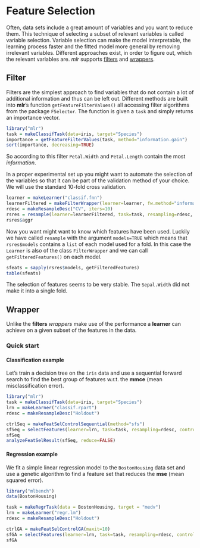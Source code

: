 Feature Selection
==================

Often, data sets include a great amount of variables and you want to reduce them. 
This technique of selecting a subset of relevant variables is called variable selection. 
Variable selection can make the model interpretable, the learning process faster and the fitted model more general by removing irrelevant variables. 
Different approaches exist, in order to figure out, which the relevant variables are.
*mlr* supports [filters](#Filter) and [wrappers](#Wrapper).

Filter
------

Filters are the simplest approach to find variables that do not contain a lot of additional information and thus can be left out.
Different methods are built into **mlr**'s function `getFeatureFilterValues()` all accessing filter algorithms from the package `FSelector`.
The function is given a `task` and simply returns an importance vector.
```r
library("mlr")
task = makeClassifTask(data=iris, target="Species")
importance = getFeatureFilterValues(task, method="information.gain")
sort(importance, decreasing=TRUE)
```
So according to this filter `Petal.Width` and `Petal.Length` contain the most *information*.

In a proper experimental set up you might want to automate the selection of the variables so that it can be part of the validation method of your choice.
We will use the standard 10-fold cross validation.
```r
learner = makeLearner("classif.fnn")
learnerFiltered = makeFilterWrapper(learner=learner, fw.method="information.gain", fw.perc=0.7)
rdesc = makeResampleDesc("CV", iters=10) 
rsres = resample(learner=learnerFiltered, task=task, resampling=rdesc, show.info=FALSE, models=TRUE)
rsres$aggr
```
Now you want might want to know which features have been used.
Luckily we have called `resample` with the argument `models=TRUE` which means that `rsres$models` contains a `list` of each model used for a fold.
In this case the `Learner` is also of the class `FilterWrapper` and we can call `getFilteredFeatures()` on each model.
```r
sfeats = sapply(rsres$models, getFilteredFeatures)
table(sfeats)
```
The selection of features seems to be very stable.
The `Sepal.Width` did not make it into a single fold.

Wrapper
-------

Unlike the **filters** *wrappers* make use of the performance a **learner** can achieve on a given subset of the features in the data.

### Quick start

#### Classification example

Let's train a decision tree on the ``iris`` data and use a sequential forward search to find the best group of features w.r.t. the **mmce** (mean misclassification error).

```r
library("mlr")
task = makeClassifTask(data=iris, target="Species")
lrn = makeLearner("classif.rpart")
rdesc = makeResampleDesc("Holdout") 

ctrlSeq = makeFeatSelControlSequential(method="sfs")
sfSeq = selectFeatures(learner=lrn, task=task, resampling=rdesc, control=ctrlSeq)
sfSeq
analyzeFeatSelResult(sfSeq, reduce=FALSE)
``` 


#### Regression example

We fit a simple linear regression model to the ``BostonHousing`` data set and use a genetic algorithm to find a feature set that reduces the **mse** (mean squared error).

```r
library("mlbench")
data(BostonHousing)

task = makeRegrTask(data = BostonHousing, target = "medv")
lrn = makeLearner("regr.lm")
rdesc = makeResampleDesc("Holdout") 

ctrlGA = makeFeatSelControlGA(maxit=10)
sfGA = selectFeatures(learner=lrn, task=task, resampling=rdesc, control=ctrlGA, show.info=FALSE)
sfGA
```

